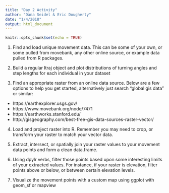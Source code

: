 ```yaml
---
title: "Day 2 Activity"
author: "Dana Seidel & Eric Dougherty"
date: "1/4/2018"
output: html_document
---
```


```r
knitr::opts_chunk$set(echo = TRUE)
```

1. Find and load unique movement data. This can be some of your own, or some pulled from movebank, 
any other online source, or example data pulled from R packages. 

2. Build a regular ltraj object and plot distributions of turning angles and 
step lengths for each individual in your dataset

3. Find an appropriate raster from an online data source. Below are a few options 
to help you get started, alternatively just search "global gis data" or similar:
  - https://earthexplorer.usgs.gov/
  - https://www.movebank.org/node/7471
  - https://earthworks.stanford.edu/
  - http://gisgeography.com/best-free-gis-data-sources-raster-vector/

4. Load and project raster into R. Remember you may need to crop, or transform your raster 
to match your vector data. 

5. Extract, intersect, or spatially join your raster values to your movement 
data points and form a clean data.frame. 

6. Using dpylr verbs, filter those points based upon some interesting limits of 
your extracted values. For instance, if your raster is elevation, filter points 
above or below, or between certain elevation levels. 

7. Visualize the movement points with a custom map using ggplot with geom_sf or mapview 